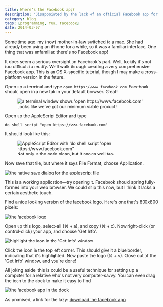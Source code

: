```yaml
---
title: Where's the Facebook app?
description: "Disappointed by the lack of an official Facebook app for your Mac? Make your own! (download provided for the lazy)"
category: blog
tags: [programming, fun, facebook]
date: 2014-03-07
---
```


Some time ago, my (now) mother-in-law switched to a mac. She had already been using an iPhone for a while, so it was a familiar interface. One thing that was unfamiliar: there's no Facebook app!

It does seem a serious oversight on Facebook's part. Well, luckily it's not too difficult to rectify. We'll walk through creating a very comprehensive Facebook app. This is an OS X-specific tutorial, though I may make a cross-platform version in the future.

Open up a terminal and type `open https://www.facebook.com`. Facebook should open in a new tab in your default browser. Great!


<figure>
    <Image src={mvp} alt="a terminal window shows 'open https://www.facebook.com'" />
    <figcaption>Looks like we've got our minimum viable product!</figcaption>
</figure>

Open up the AppleScript Editor and type

```applescript
do shell script "open https://www.facebook.com"
```

It should look like this:


<figure>
    <Image src={applescript} alt="AppleScript Editor with 'do shell script 'open https://www.facebook.com''" />
    <figcaption>Not only is the code clean, but it scales well too.</figcaption>
</figure>

Now save that file, but where it says File Format, choose Application.

![the native save dialog for the applescript file](./save_applescript.png)

This is a working application—try opening it. Facebook should spring fully-formed into your web browser. We could ship this now, but I think it lacks a certain aesthetic touch.

Find a nice looking version of the facebook logo. Here's one that's 800x800 pixels:

![the facebook logo](./fbl.png)

Open up this logo, select-all (⌘ + a), and copy (⌘ + c). Now right-click (or control-click) your app, and choose 'Get Info'.

![highlight the icon in the 'Get Info' window](./get_info_highlight.png)

Click the icon in the top left corner. This should give it a blue border, indicating that it's highlighted. Now paste the logo (⌘ + v). Close out of the 'Get Info' window, and you're done!

All joking aside, this is could be a useful technique for setting up a computer for a relative who's not very computer-savvy. You can even drag the icon to the dock to make it easy to find.

![the facebook app in the dock](./dock.png)

As promised, a link for the lazy: <a href="/facebook.zip" class="btn">download the facebook app</a>
